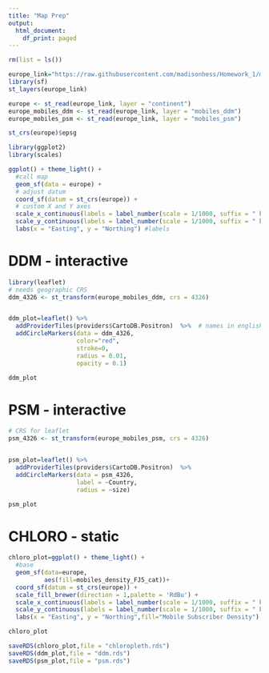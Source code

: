 ```yaml
---
title: "Map Prep"
output: 
  html_document:
    df_print: paged
---
```


```r
rm(list = ls())

europe_link="https://raw.githubusercontent.com/madisonhess/Homework_1/main/europe_8857.gpkg"
library(sf)
st_layers(europe_link)
```
```r
europe <- st_read(europe_link, layer = "continent")
europe_mobiles_ddm <- st_read(europe_link, layer = "mobiles_ddm")
europe_mobiles_psm <- st_read(europe_link, layer = "mobiles_psm")
```
```r
st_crs(europe)$epsg
```

```r
library(ggplot2)
library(scales)

ggplot() + theme_light() +
  #call map
  geom_sf(data = europe) + 
  # adjust datum 
  coord_sf(datum = st_crs(europe)) + 
  # custom X and Y axes
  scale_x_continuous(labels = label_number(scale = 1/1000, suffix = " km")) +
  scale_y_continuous(labels = label_number(scale = 1/1000, suffix = " km")) +
  labs(x = "Easting", y = "Northing") #labels
```
# DDM - interactive
```r
library(leaflet)
# needs geographic CRS
ddm_4326 <- st_transform(europe_mobiles_ddm, crs = 4326)


ddm_plot=leaflet() %>%
  addProviderTiles(providers$CartoDB.Positron)  %>%  # names in english
  addCircleMarkers(data = ddm_4326,
                   color="red",
                   stroke=0,
                   radius = 0.01,
                   opacity = 0.1)

ddm_plot
```

# PSM - interactive

```r
# CRS for leaflet
psm_4326 <- st_transform(europe_mobiles_psm, crs = 4326)


psm_plot=leaflet() %>%
  addProviderTiles(providers$CartoDB.Positron)  %>%  
  addCircleMarkers(data = psm_4326,
                   label = ~Country,
                   radius = ~size)

psm_plot
```

# CHLORO - static

```r
chloro_plot=ggplot() + theme_light() +
  #base
  geom_sf(data=europe,
          aes(fill=mobiles_density_FJ5_cat))+
  coord_sf(datum = st_crs(europe)) +
  scale_fill_brewer(direction = 1,palette = 'RdBu') + 
  scale_x_continuous(labels = label_number(scale = 1/1000, suffix = " km")) +
  scale_y_continuous(labels = label_number(scale = 1/1000, suffix = " km")) +
  labs(x = "Easting", y = "Northing",fill="Mobile Subscriber Density")

chloro_plot
```


```r
saveRDS(chloro_plot,file = "chloropleth.rds")
saveRDS(ddm_plot,file = "ddm.rds")
saveRDS(psm_plot,file = "psm.rds")
```